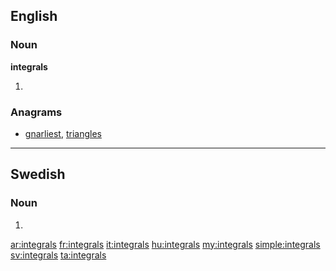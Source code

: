 ==English==

===Noun===
'''integrals'''

# {{plural of|integral}}

===Anagrams===
* [[gnarliest#English|gnarliest]], [[triangles#English|triangles]]

----

==Swedish==

===Noun===
{{head|sv|noun form}}

# {{sv-noun-form-indef-gen|integral}}

[[ar:integrals]]
[[fr:integrals]]
[[it:integrals]]
[[hu:integrals]]
[[my:integrals]]
[[simple:integrals]]
[[sv:integrals]]
[[ta:integrals]]